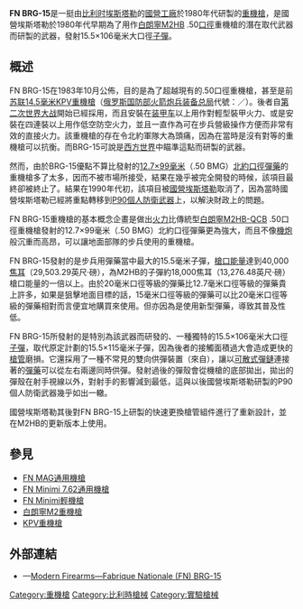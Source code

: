 {{noteTA
|G1=軍事
|G2=長度單位
|G3=Firearms
}}
{{Infobox Weapon
|name= BRG-15
|image= 
|image_size= 300px
|caption= 
|origin= {{flagcountry|Belgium}}
|type= [[重机枪|重机枪]]
<!-- Type selection -->
|is_ranged= yes
|is_bladed= 
|is_explosive= 
|is_artillery= 
|is_vehicle= 
|is_missile= 
|is_UK= 
<!-- Service history -->
|service= 
|used_by= 
|wars= 
<!-- Production history -->
|designer= [[埃斯塔勒国营工厂|國營埃斯塔勒]]（{{Lang|en|Fabrique Nationale de Herstal}}，FN）
|design_date= 1980年代
|manufacturer= 國營埃斯塔勒（{{Lang|en|Fabrique Nationale de Herstal}}，FN）
|unit_cost= 
|production_date= 
|number= 
|variants= 
<!-- General specifications -->
|spec_label= 
|weight= 不連槍架：60[[千克|公斤]]（132.28[[磅|磅]]）
|length= 2,150[[毫米|毫米]]（84.65[[英寸|英寸]]）
|part_length= 1,500毫米（59.06英吋）
|width= 
|height= 
|diameter= 
|crew= 
<!-- Ranged weapon specifications --> 
|cartridge= 15.5×106毫米
|caliber= 15.5毫米（0.61英吋）
|barrels= 1根，[[膛線|膛線]]8條，右旋，[[槍口|槍口]]裝有[[消焰器|消焰器]]，可快速拆卸
|action= [[氣動式_(槍械)|氣動式]]
|mode= [[自動火器|全自動]]
|rate= 600發／分鐘
|velocity= 1,055[[米每秒|米／秒]]（3,461.29[[英尺每秒|英尺／秒]]）
|energy= 40,000[[焦耳|焦耳]]（29,503.29英尺·磅）
|range= 2,000[[米_(单位)|公尺]]（2,187.23[[码|码]]，6,561.68[[英尺|英尺]]，1.24[[英里|英里]]）
|max_range= 
|feed= [[彈鏈|可散式彈鏈]]<br />[[機匣|機匣]]左右兩側裝上了雙向輸彈槽使其可以左右兩邊同時供彈
|sights= [[機械瞄具|機械瞄具]]：[[照門|照門]]和[[照準器|準星]]
<!-- 火炮規格 -->
|breech= 
|recoil= 
|carriage= 
|elevation= 
|traverse= 
<!-- 刃器規格 --> 
|blade_type=
|hilt_type=
|sheath_type=
|head_type=
|haft_type=
<!-- 爆炸物內填炸藥規格 --> 
|filling= 
|filling_weight= 
|detonation= 
|yield= 
<!-- 車輛/飛彈 規格 -->
|armour=
|primary_armament=
|secondary_arament=
|engine= 
|engine_power=
|transmission=
|payload_capacity=
|fuel_capacity=
|pw_ratio=
|suspension=
|clearance=
|vehicle_range= 
|speed= 
|guidance= 
|steering= 
<!-- missiles only -->
|wingspan= 
|propellant= 
|ceiling= 
|altitude= 
|depth= 
|boost= 
|accuracy= 
|launch_platform= 
|transport= 
}}

'''FN BRG-15'''是一挺由[[比利时|比利时]][[埃斯塔勒|埃斯塔勒]]的[[埃斯塔勒國營工廠|國營工廠]]於1980年代研製的[[重機槍|重機槍]]，是國營埃斯塔勒於1980年代早期為了用作[[白朗寧M2重機槍|白朗寧M2HB]] .50[[口徑|口徑]]重機槍的潛在取代武器而研製的武器，發射15.5×106毫米大口徑[[子彈|子彈]]。

== 概述 ==
FN BRG-15在1983年10月公佈，目的是為了超越現有的.50口徑重機槍，甚至是前[[苏联|苏联]][[14.5×114mm|14.5毫米]][[KPV重機槍|KPV重機槍]]（[[俄罗斯国防部火箭炮兵装备总局|俄罗斯国防部火箭炮兵装备总局]]代號：{{Lang|en|'''56-P-562'''}}／{{Lang|ru|'''56-П-562'''}}）。後者自[[第二次世界大战|第二次世界大战]]開始已經採用，而且安裝在[[装甲车|装甲车]]以上用作對輕型裝甲火力、或是安裝在四連裝{{Link-en|ZPU|ZPU|ZPU-4防空機槍架}}以上用作低空防空火力，並且一直作為可在步兵營級操作方便而非常有效的直接火力。該重機槍的存在令北約軍隊大為頭痛，因為在當時是沒有對等的重機槍可以抗衡。而BRG-15可說是[[西方世界|西方世界]]中瞄準這點而研製的武器。

然而，由於BRG-15優點不算比發射的[[12.7×99mm_NATO|12.7×99毫米]]（.50 BMG）[[北大西洋公约组织|北約]][[口徑|口徑]][[彈藥|彈藥]]的重機槍多了太多，因而不被市場所接受，結果在幾乎被完全開發的時候，該項目最終卻被終止了。結果在1990年代初，該項目被[[埃斯塔勒国营工厂|國營埃斯塔勒]]取消了，因為當時國營埃斯塔勒已經將重點轉移到[[FN_P90衝鋒槍|P90]][[個人防衛武器|個人防衛武器]]上，以解決財政上的問題。

FN BRG-15重機槍的基本概念企畫是做出[[火力|火力]]比傳統型[[白朗寧M2重機槍|白朗寧M2HB-QCB]] .50口徑重機槍發射的12.7×99毫米（.50 BMG）北約口徑彈藥更為強大，而且不像{{Link-en|20毫米口徑|20 mm caliber}}[[機炮|機炮]]般沉重而高昂，可以讓地面部隊的步兵使用的重機槍。

FN BRG-15發射的是步兵用彈藥當中最大的15.5毫米子彈，[[槍口能量|槍口能量]]達到40,000[[焦耳|焦耳]]（29,503.29英尺·磅），為M2HB的子彈約18,000焦耳（13,276.48英尺·磅）槍口能量的一倍以上。由於20毫米口徑等級的彈藥比12.7毫米口徑等級的彈藥貴上許多，如果是狙擊地面目標的話，15毫米口徑等級的彈藥可以比20毫米口徑等級的彈藥相對而言便宜地購買來使用。但亦因為是使用新型彈藥，導致其普及性低。

FN BRG-15所發射的是特別為該武器而研發的、一種獨特的15.5×106毫米大口徑[[子彈|子彈]]，取代原定計劃的15.5×115毫米子彈，因為後者的接觸面積過大會造成更快的[[槍管|槍管]]磨損。它還採用了一種不常見的雙向供彈裝置（來自{{Link-en|Hafdasa C-4衝鋒槍|Hafdasa C-4}}），讓以[[彈鏈|可散式彈鏈]]連接著的[[彈藥|彈藥]]可以從左右兩邊同時供彈。發射過後的彈殼會從機槍的底部拋出，拋出的彈殼在射手視線以外，對射手的影響減到最低，這與以後國營埃斯塔勒研製的P90個人防衛武器幾乎如出一轍。

國營埃斯塔勒其後對FN BRG-15上研製的快速更換槍管組件進行了重新設計，並在M2HB的更新版本上使用。

== 參見 ==
* [[FN_MAG通用機槍|FN MAG通用機槍]]
* [[FN_Minimi_7.62通用機槍|FN Minimi 7.62通用機槍]]
* [[FN_Minimi輕機槍|FN Minimi輕機槍]]
* [[白朗寧M2重機槍|白朗寧M2重機槍]]
* [[KPV重機槍|KPV重機槍]]
<!-- == 資料來源 ==
<div class="references-small">
<references />
</div> -->
== 外部連結 ==
* {{en icon}}—[http://world.guns.ru/machine/be/fn-brg-15-e.html Modern Firearms—Fabrique Nationale (FN) BRG-15]{{Wayback|url=http://world.guns.ru/machine/be/fn-brg-15-e.html |date=20140204003947 }}

{{FN Herstal firearms}}

[[Category:重機槍|Category:重機槍]]
[[Category:比利時槍械|Category:比利時槍械]]
[[Category:實驗槍械|Category:實驗槍械]]